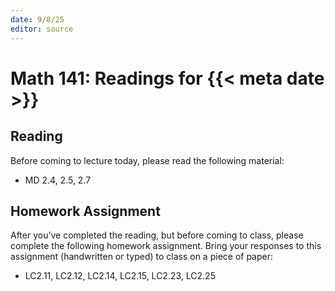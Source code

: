```yaml
---
date: 9/8/25
editor: source
---
```


# Math 141: Readings for {{< meta date >}}

## Reading 

Before coming to lecture today, please read the following material: 

-   MD 2.4, 2.5, 2.7

## Homework Assignment

After you've completed the reading, but before coming to class, please complete the following homework assignment. Bring your responses to this assignment (handwritten or typed) to class on a piece of paper: 

-   LC2.11, LC2.12, LC2.14, LC2.15, LC2.23, LC2.25

